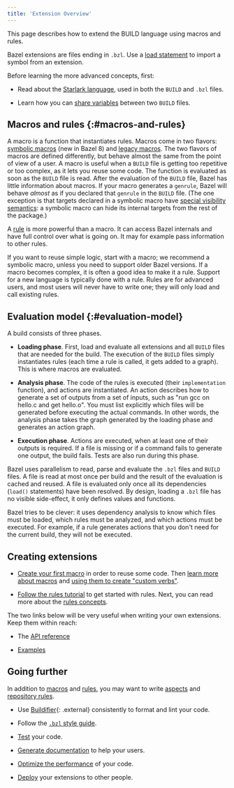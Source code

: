 ```yaml
---
title: 'Extension Overview'
---
```


<!-- [TOC] -->

This page describes how to extend the BUILD language using macros
and rules.

Bazel extensions are files ending in `.bzl`. Use a
[load statement](/versions/8.1.0/concepts/build-files#load) to import a symbol from an extension.

Before learning the more advanced concepts, first:

* Read about the [Starlark language](/versions/8.1.0/rules/language), used in both the
  `BUILD` and `.bzl` files.

* Learn how you can [share variables](/versions/8.1.0/build/share-variables)
  between two `BUILD` files.

## Macros and rules {:#macros-and-rules}

A macro is a function that instantiates rules. Macros come in two flavors:
[symbolic macros](/versions/8.1.0/extending/macros) (new in Bazel 8) and [legacy
macros](/extending/legacy-macros). The two flavors of macros are defined
differently, but behave almost the same from the point of view of a user. A
macro is useful when a `BUILD` file is getting too repetitive or too complex, as
it lets you reuse some code. The function is evaluated as soon as the `BUILD`
file is read. After the evaluation of the `BUILD` file, Bazel has little
information about macros. If your macro generates a `genrule`, Bazel will
behave *almost* as if you declared that `genrule` in the `BUILD` file. (The one
exception is that targets declared in a symbolic macro have [special visibility
semantics](/extending/macros#visibility): a symbolic macro can hide its internal
targets from the rest of the package.)

A [rule](/versions/8.1.0/extending/rules) is more powerful than a macro. It can access Bazel
internals and have full control over what is going on. It may for example pass
information to other rules.

If you want to reuse simple logic, start with a macro; we recommend a symbolic
macro, unless you need to support older Bazel versions. If a macro becomes
complex, it is often a good idea to make it a rule. Support for a new language
is typically done with a rule. Rules are for advanced users, and most users will
never have to write one; they will only load and call existing rules.

## Evaluation model {:#evaluation-model}

A build consists of three phases.

* **Loading phase**. First, load and evaluate all extensions and all `BUILD`
  files that are needed for the build. The execution of the `BUILD` files simply
  instantiates rules (each time a rule is called, it gets added to a graph).
  This is where macros are evaluated.

* **Analysis phase**. The code of the rules is executed (their `implementation`
  function), and actions are instantiated. An action describes how to generate
  a set of outputs from a set of inputs, such as "run gcc on hello.c and get
  hello.o". You must list explicitly which files will be generated before
  executing the actual commands. In other words, the analysis phase takes
  the graph generated by the loading phase and generates an action graph.

* **Execution phase**. Actions are executed, when at least one of their outputs is
  required. If a file is missing or if a command fails to generate one output,
  the build fails. Tests are also run during this phase.

Bazel uses parallelism to read, parse and evaluate the `.bzl` files and `BUILD`
files. A file is read at most once per build and the result of the evaluation is
cached and reused. A file is evaluated only once all its dependencies (`load()`
statements) have been resolved. By design, loading a `.bzl` file has no visible
side-effect, it only defines values and functions.

Bazel tries to be clever: it uses dependency analysis to know which files must
be loaded, which rules must be analyzed, and which actions must be executed. For
example, if a rule generates actions that you don't need for the current build,
they will not be executed.

## Creating extensions

* [Create your first macro](/versions/8.1.0/rules/macro-tutorial) in order to reuse some code.
  Then [learn more about macros](/versions/8.1.0/extending/macros) and [using them to create
  "custom verbs"](/rules/verbs-tutorial).

* [Follow the rules tutorial](/versions/8.1.0/rules/rules-tutorial) to get started with rules.
  Next, you can read more about the [rules concepts](/versions/8.1.0/extending/rules).

The two links below will be very useful when writing your own extensions. Keep
them within reach:

* The [API reference](/versions/8.1.0/rules/lib)

* [Examples](https://github.com/bazelbuild/examples/tree/master/rules)

## Going further

In addition to [macros](/versions/8.1.0/extending/macros) and [rules](/versions/8.1.0/extending/rules), you
may want to write [aspects](/versions/8.1.0/extending/aspects) and [repository
rules](/extending/repo).

* Use [Buildifier](https://github.com/bazelbuild/buildtools){: .external}
  consistently to format and lint your code.

* Follow the [`.bzl` style guide](/versions/8.1.0/rules/bzl-style).

* [Test](/versions/8.1.0/rules/testing) your code.

* [Generate documentation](https://skydoc.bazel.build/) to help your users.

* [Optimize the performance](/versions/8.1.0/rules/performance) of your code.

* [Deploy](/versions/8.1.0/rules/deploying) your extensions to other people.
